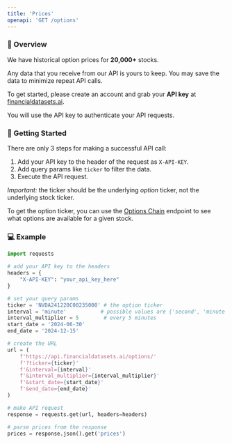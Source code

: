 ```yaml
---
title: 'Prices'
openapi: 'GET /options'
---
```


### 👋  Overview
We have historical option prices for <b>20,000+</b> stocks.

Any data that you receive from our API is yours to keep. You may save the data to minimize repeat API calls.

To get started, please create an account and grab your <b>API key</b> at [financialdatasets.ai](https://financialdatasets.ai).

You will use the API key to authenticate your API requests.

###  🚀  Getting Started
There are only 3 steps for making a successful API call:
1. Add your API key to the header of the request as `X-API-KEY`.
2. Add query params like `ticker` to filter the data.
3. Execute the API request.

*Important:* the ticker should be the underlying *option* ticker, not the underlying stock ticker.

To get the option ticker, you can use the [Options Chain](/endpoint/options/chain) endpoint to see what options are available for a given stock.

### 💻  Example

```python Prices
import requests

# add your API key to the headers
headers = {
    "X-API-KEY": "your_api_key_here"
}

# set your query params
ticker = 'NVDA241220C00235000' # the option ticker
interval = 'minute'           # possible values are {'second', 'minute', 'day', 'week', 'month', 'year'}
interval_multiplier = 5        # every 5 minutes
start_date = '2024-06-30'
end_date = '2024-12-15'

# create the URL
url = (
    f'https://api.financialdatasets.ai/options/'
    f'?ticker={ticker}'
    f'&interval={interval}'
    f'&interval_multiplier={interval_multiplier}'
    f'&start_date={start_date}'
    f'&end_date={end_date}'
)

# make API request
response = requests.get(url, headers=headers)

# parse prices from the response
prices = response.json().get('prices')
```